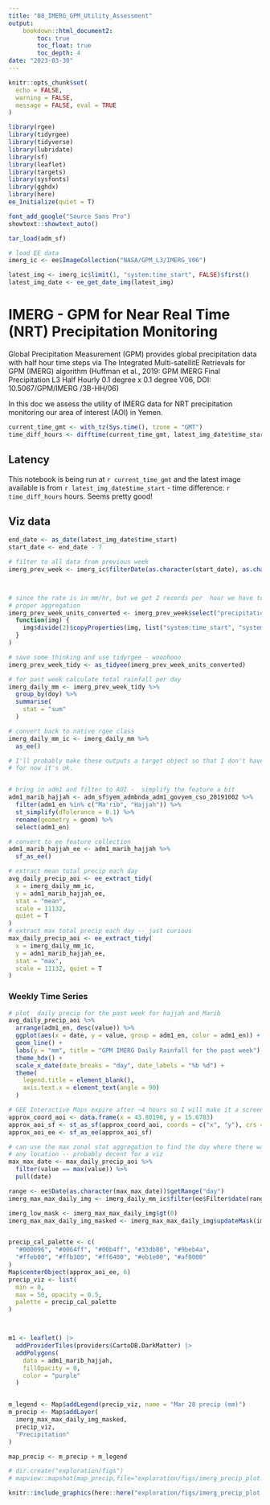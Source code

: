 ```yaml
---
title: "08_IMERG_GPM_Utility_Assessment"
output: 
    bookdown::html_document2:
        toc: true
        toc_float: true
        toc_depth: 4
date: "2023-03-30"
---
```


```r
knitr::opts_chunk$set(
  echo = FALSE,
  warning = FALSE,
  message = FALSE, eval = TRUE
)
```


```r
library(rgee)
library(tidyrgee)
library(tidyverse)
library(lubridate)
library(sf)
library(leaflet)
library(targets)
library(sysfonts)
library(gghdx)
library(here)
ee_Initialize(quiet = T)

font_add_google("Source Sans Pro")
showtext::showtext_auto()

tar_load(adm_sf)
```

```r
# load EE data
imerg_ic <- ee$ImageCollection("NASA/GPM_L3/IMERG_V06")

latest_img <- imerg_ic$limit(1, "system:time_start", FALSE)$first()
latest_img_date <- ee_get_date_img(latest_img)
```

# IMERG - GPM for Near Real Time (NRT) Precipitation Monitoring
 
Global Precipitation Measurement (GPM) provides global precipitation data with half hour time steps via The Integrated Multi-satellitE Retrievals for GPM (IMERG) algorithm (Huffman et al., 2019: GPM IMERG Final Precipitation L3 Half Hourly 0.1 degree x 0.1 degree V06, DOI: 10.5067/GPM/IMERG /3B-HH/06)

In this doc we assess the utility of IMERG data for NRT precipitation monitoring our area of interest (AOI) in Yemen.

```r
current_time_gmt <- with_tz(Sys.time(), tzone = "GMT")
time_diff_hours <- difftime(current_time_gmt, latest_img_date$time_start, units = "hours")
```

## Latency 

This notebook is being run at `r current_time_gmt` and the latest image available is from `r latest_img_date$time_start` - time difference: `r time_diff_hours` hours.
Seems pretty good!
    
## Viz data 

```r
end_date <- as_date(latest_img_date$time_start)
start_date <- end_date - 7

# filter to all data from previous week
imerg_prev_week <- imerg_ic$filterDate(as.character(start_date), as.character(end_date + 1))



# since the rate is in mm/hr, but we get 2 records per  hour we have to divide by 2 for
# proper aggregation
imerg_prev_week_units_converted <- imerg_prev_week$select("precipitationCal")$map(
  function(img) {
    img$divide(2)$copyProperties(img, list("system:time_start", "system:id"))
  }
)

# save some thinking and use tidyrgee - wooohooo
imerg_prev_week_tidy <- as_tidyee(imerg_prev_week_units_converted)

# for past week calculate total rainfall per day
imerg_daily_mm <- imerg_prev_week_tidy %>%
  group_by(doy) %>%
  summarise(
    stat = "sum"
  )

# convert back to native rgee class
imerg_daily_mm_ic <- imerg_daily_mm %>%
  as_ee()
```


```r
# I'll probably make these outputs a target object so that I don't have to download the data in the notebook
# for now it's ok.


# bring in adm1 and filter to AOI -  simplify the feature a bit
adm1_marib_hajjah <- adm_sf$yem_admbnda_adm1_govyem_cso_20191002 %>%
  filter(adm1_en %in% c("Ma'rib", "Hajjah")) %>%
  st_simplify(dTolerance = 0.1) %>%
  rename(geometry = geom) %>%
  select(adm1_en)

# convert to ee feature collection
adm1_marib_hajjah_ee <- adm1_marib_hajjah %>%
  sf_as_ee()

# extract mean total precip each day
avg_daily_precip_aoi <- ee_extract_tidy(
  x = imerg_daily_mm_ic,
  y = adm1_marib_hajjah_ee,
  stat = "mean",
  scale = 11132,
  quiet = T
)
# extract max total precip each day -- just curious
max_daily_precip_aoi <- ee_extract_tidy(
  x = imerg_daily_mm_ic,
  y = adm1_marib_hajjah_ee,
  stat = "max",
  scale = 11132, quiet = T
)
```


### Weekly Time Series
```r
# plot  daily precip for the past week for hajjah and Marib
avg_daily_precip_aoi %>%
  arrange(adm1_en, desc(value)) %>%
  ggplot(aes(x = date, y = value, group = adm1_en, color = adm1_en)) +
  geom_line() +
  labs(y = "mm", title = "GPM IMERG Daily Rainfall for the past week") +
  theme_hdx() +
  scale_x_date(date_breaks = "day", date_labels = "%b %d") +
  theme(
    legend.title = element_blank(),
    axis.text.x = element_text(angle = 90)
  )
```


```r
# GEE Interactive Maps expire after ~4 hours so I will make it a screenshot. This is why eval=F
approx_coord_aoi <- data.frame(x = 43.80196, y = 15.6783)
approx_aoi_sf <- st_as_sf(approx_coord_aoi, coords = c("x", "y"), crs = 4326)
approx_aoi_ee <- sf_as_ee(approx_aoi_sf)

# can use the max zonal stat aggregation to find the day where there was the most rain in
# any location -- probably decent for a viz
max_max_date <- max_daily_precip_aoi %>%
  filter(value == max(value)) %>%
  pull(date)

range <- ee$Date(as.character(max_max_date))$getRange("day")
imerg_max_max_daily_img <- imerg_daily_mm_ic$filter(ee$Filter$date(range))$first()

imerg_low_mask <- imerg_max_max_daily_img$gt(0)
imerg_max_max_daily_img_masked <- imerg_max_max_daily_img$updateMask(imerg_low_mask)


precip_cal_palette <- c(
  "#000096", "#0064ff", "#00b4ff", "#33db80", "#9beb4a",
  "#ffeb00", "#ffb300", "#ff6400", "#eb1e00", "#af0000"
)
Map$centerObject(approx_aoi_ee, 6)
precip_viz <- list(
  min = 0,
  max = 50, opacity = 0.5,
  palette = precip_cal_palette
)



m1 <- leaflet() |>
  addProviderTiles(providers$CartoDB.DarkMatter) |>
  addPolygons(
    data = adm1_marib_hajjah,
    fillOpacity = 0,
    color = "purple"
  )


m_legend <- Map$addLegend(precip_viz, name = "Mar 28 precip (mm)")
m_precip <- Map$addLayer(
  imerg_max_max_daily_img_masked,
  precip_viz,
  "Precipitation"
)

map_precip <- m_precip + m_legend

# dir.create("exploration/figs")
# mapview::mapshot(map_precip,file="exploration/figs/imerg_precip_plot.png")
```

```r
knitr::include_graphics(here::here("exploration/figs/imerg_precip_plot.PNG"), rel_path = F)
```





